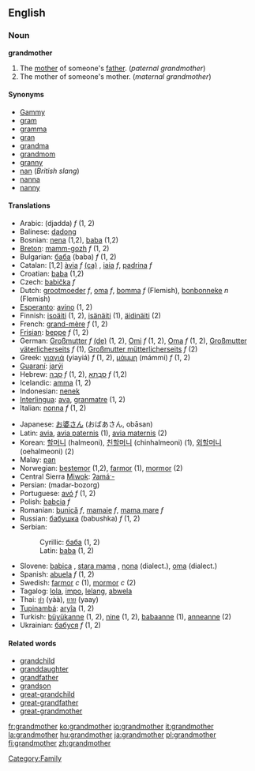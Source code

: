 ==English==
===Noun===
'''grandmother'''

#The [[mother]] of someone's [[father]]. (''paternal grandmother'')
#The mother of someone's mother. (''maternal grandmother'')

====Synonyms====
* [[Gammy]]
* [[gram]]
* [[gramma]]
* [[gran]]
* [[grandma]]
* [[grandmom]]
* [[granny]]
* [[nan]] (''British slang'')
* [[nanna]]
* [[nanny]]

====Translations====
{{top}}
*Arabic: {{ARchar|[[جدة]]}} (djadda) ''f'' (1, 2)
*Balinese: [[dadong]]
*Bosnian: [[nena#Bosnian|nena]] {{f}} (1,2), [[baba#Bosnian|baba]] {{f}} (1,2)
*[[Breton]]: [[mamm-gozh]] ''f'' (1, 2)
*Bulgarian: [[баба]] (baba) ''f'' (1, 2)
*Catalan: [1,2] [[àvia]] ''f'' [[:ca:àvia|(ca)]] , [[iaia]] ''f'', [[padrina]] ''f''
*Croatian: [[baba#Croatian|baba]] {{f}} (1,2)
*Czech: [[babička]] ''f''
*Dutch: [[grootmoeder]] ''f'', [[oma]] ''f'', [[bomma]] ''f'' (Flemish), [[bonbonneke]] ''n'' (Flemish)
*[[Esperanto]]: [[avino]] (1, 2)
*Finnish: [[isoäiti]] (1, 2), [[isänäiti]] (1), [[äidinäiti]] (2)
*French: [[grand-mère]] ''f'' (1, 2)
*[[Frisian]]: [[beppe]] ''f'' (1, 2)
*German: [[Großmutter]] ''f'' [[:de:Großmutter|(de)]] (1, 2), [[Omi]] ''f'' (1, 2), [[Oma]] ''f'' (1, 2), [[Großmutter väterlicherseits]] ''f'' (1), [[Großmutter mütterlicherseits]] ''f'' (2)
*Greek: [[γιαγιά]] (yiayiá) ''f'' (1, 2), [[μάμμη]] (mámmi) ''f'' (1, 2)
*[[Guaraní]]: [[jarýi]]
*Hebrew: [[סבה|סָבָה]] ''f'' (1, 2), [[סבתא|סָבְתָא]] ''f'' (1,2)
*Icelandic: [[amma]] (1, 2)
*Indonesian: [[nenek]]
*[[Interlingua]]: [[ava]], [[granmatre]] (1, 2)
*Italian: [[nonna]] ''f'' (1, 2)
{{mid}}
*Japanese: [[お婆さん]] (おばあさん, obāsan)
*Latin: [[avia]], [[avia paternis]] (1), [[avia maternis]] (2)
*Korean: [[할머니]] (halmeoni), [[친할머니]] (chinhalmeoni) (1), [[외할머니]] (oehalmeoni) (2)
*Malay: [[pan]]
*Norwegian: [[bestemor]] (1,2), [[farmor]] (1), [[mormor]] (2)
*Central Sierra [[Miwok]]: [[ʔamáˑ-]]
*Persian: {{FAchar|[[مادربزرگ]]}} (madar-bozorg)
*Portuguese: [[avó]] ''f'' (1, 2)
*Polish: [[babcia]] ''f''
*Romanian: [[bunică]] ''f'', [[mamaie]] ''f'', [[mama mare]] ''f''
*Russian: [[бабушка]] (babushka) ''f'' (1, 2)
*Serbian:
*:Cyrillic: [[баба#Serbian|баба]] {{f}} (1, 2)
*:Latin: [[baba#Serbian|baba]] {{f}} (1, 2)
*Slovene: [[babica#Slovene|babica]] {{f}}, [[stara mama]] {{f}}, [[nona]] {{f}} (dialect.), [[oma]] {{f}} (dialect.)
*Spanish: [[abuela]] ''f'' (1, 2)
*Swedish: [[farmor]] ''c'' (1), [[mormor]] ''c'' (2)
*Tagalog: [[lola]], [[impo]], [[lelang]], [[abwela]]
*Thai: [[ย่า]] (yàà), [[ยาย]] (yaay)
*[[Tupinambá]]: [[aryîa]] (1, 2)
*Turkish: [[büyükanne]] (1, 2), [[nine]] (1, 2), [[babaanne]] (1), [[anneanne]] (2)
*Ukrainian: [[бабуся]] ''f'' (1, 2)
{{bottom}}

====Related words====
*[[grandchild]]
*[[granddaughter]]
*[[grandfather]]
*[[grandson]]
*[[great-grandchild]]
*[[great-grandfather]]
*[[great-grandmother]]

[[Category:Family]]

[[fr:grandmother]]
[[ko:grandmother]]
[[io:grandmother]]
[[it:grandmother]]
[[la:grandmother]]
[[hu:grandmother]]
[[ja:grandmother]]
[[pl:grandmother]]
[[fi:grandmother]]
[[zh:grandmother]]